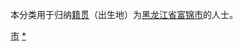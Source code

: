 {{Catnav|頁面分類|各種主題的頁面分類|依中国各省来作的分类|各地中国人|黑龙江人|佳木斯人}}
{{Catnav|頁面分類|人物|各國人物|中国人|各地中国人|黑龙江人|佳木斯人}}

本分类用于归纳[[籍贯|籍贯]]（出生地）为[[黑龙江省|黑龙江省]][[富锦市|富锦市]]的人士。

[[Category:佳木斯人|市]]
[[Category:富锦市|*]]